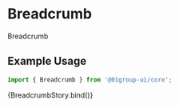 
<Meta
  title="Components/Navigation/Breadcrumb"
  component={[Breadcrumb]}
  argTypes={{}}
/>


# Breadcrumb

Breadcrumb

## Example Usage

```jsx
import { Breadcrumb } from '@01group-ui/core';
```

<Canvas columns={2} withSource="close">
  <Story
    args={{
      items: [
        { title: 'Mantine', href: '#', current: false },
        { title: 'Mantine hooks', href: '#', current: false },
        { title: 'use-id', href: '#', current: true },
      ],
      separator: '/',
    }}
    name="Breadcrumb"
  >
    {BreadcrumbStory.bind()}
  </Story>
</Canvas>

<ArgsTable of={Breadcrumb} />
